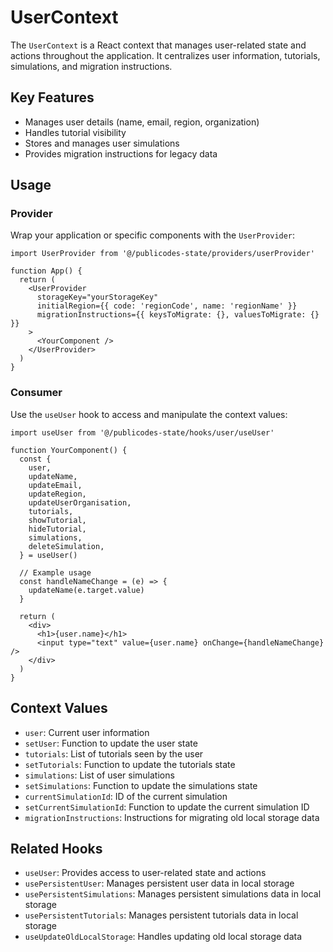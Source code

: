 # UserContext

The `UserContext` is a React context that manages user-related state and actions throughout the application. It centralizes user information, tutorials, simulations, and migration instructions.

## Key Features

- Manages user details (name, email, region, organization)
- Handles tutorial visibility
- Stores and manages user simulations
- Provides migration instructions for legacy data

## Usage

### Provider

Wrap your application or specific components with the `UserProvider`:

```tsx
import UserProvider from '@/publicodes-state/providers/userProvider'

function App() {
  return (
    <UserProvider
      storageKey="yourStorageKey"
      initialRegion={{ code: 'regionCode', name: 'regionName' }}
      migrationInstructions={{ keysToMigrate: {}, valuesToMigrate: {} }}
    >
      <YourComponent />
    </UserProvider>
  )
}
```

### Consumer

Use the `useUser` hook to access and manipulate the context values:

```tsx
import useUser from '@/publicodes-state/hooks/user/useUser'

function YourComponent() {
  const {
    user,
    updateName,
    updateEmail,
    updateRegion,
    updateUserOrganisation,
    tutorials,
    showTutorial,
    hideTutorial,
    simulations,
    deleteSimulation,
  } = useUser()

  // Example usage
  const handleNameChange = (e) => {
    updateName(e.target.value)
  }

  return (
    <div>
      <h1>{user.name}</h1>
      <input type="text" value={user.name} onChange={handleNameChange} />
    </div>
  )
}
```

## Context Values

- `user`: Current user information
- `setUser`: Function to update the user state
- `tutorials`: List of tutorials seen by the user
- `setTutorials`: Function to update the tutorials state
- `simulations`: List of user simulations
- `setSimulations`: Function to update the simulations state
- `currentSimulationId`: ID of the current simulation
- `setCurrentSimulationId`: Function to update the current simulation ID
- `migrationInstructions`: Instructions for migrating old local storage data

## Related Hooks

- `useUser`: Provides access to user-related state and actions
- `usePersistentUser`: Manages persistent user data in local storage
- `usePersistentSimulations`: Manages persistent simulations data in local storage
- `usePersistentTutorials`: Manages persistent tutorials data in local storage
- `useUpdateOldLocalStorage`: Handles updating old local storage data
